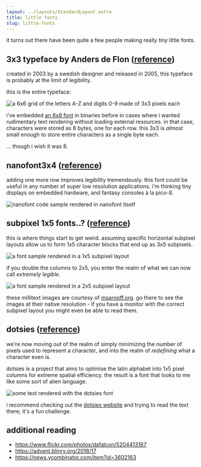```yaml
---
layout: ../layouts/StandardLayout.astro
title: little fonts
slug: little-fonts
---
```



it turns out there have been quite a few people making really *tiny* little
fonts.

## 3x3 typeface by Anders de Flon ([reference](http://luc.devroye.org/fonts-51468.html))

created in 2003 by a swedish designer and released in 2005, this typeface is
probably at the limit of legibility.

this is the entire typeface:

![a 6x6 grid of the letters A-Z and digits 0-9 made of 3x3 pixels each](/pages/little-fonts/3x3.webp)

i've embedded [an 8x8 font](https://github.com/dhepper/font8x8) in binaries
before in cases where i wanted rudimentary text rendering without loading
external resources. in that case, characters were stored as 8 bytes, one for
each row. this 3x3 is *almost* small enough to store entire characters as
a single byte each.

<Fragment set:html={sample}/>

... though i wish it was 8.

## nanofont3x4 ([reference](https://github.com/Michaelangel007/nanofont3x4))

adding one more row improves legibility tremendously. this font could be useful
in any number of super low resolution applications. i'm thinking tiny displays
on embedded hardware, and fantasy consoles à la pico-8.

![nanofont code sample rendered in nanofont itself](/pages/little-fonts/nanofont3x4.webp)

## subpixel 1x5 fonts..? ([reference](https://github.com/tangmi/really-small-font))

this is where things start to get weird. assuming specific horizontal subpixel
layouts allow us to form 1x5 character blocks that end up as 3x5 subpixels.

![a font sample rendered in a 1x5 subpixel layout](/pages/little-fonts/subpixel.webp)

if you double the columns to 2x5, you enter the realm of what we can now call *extremely legible*.

![a font sample rendered in a 2x5 subpixel layout](/pages/little-fonts/subpixel2.webp)

these millitext images are courtesy of [msarnoff.org](http://www.msarnoff.org/millitext/).
go there to see the images at their native resolution - if you have a monitor
with the correct subpixel layout you might even be able to read them.

## dotsies ([reference](https://dotsies.org/))

we're now moving out of the realm of simply minimizing the number of pixels used
to represent a character, and into the realm of *redefining* what a character
even is.

dotsies is a project that aims to optimise the latin alphabet into 1x5 pixel
columns for extreme spatial efficiency. the result is a font that looks to me
like some sort of alien language.

![some text rendered with the dotsies font](/pages/little-fonts/dotsies.webp)

i recommend checking out the [dotsies website](https://dotsies.org) and trying
to read the text there; it's a fun challenge.

## additional reading

- https://www.flickr.com/photos/dafalcon/5204413187
- https://advent.blinry.org/2018/17
- https://news.ycombinator.com/item?id=3602163